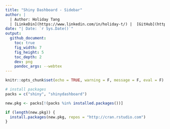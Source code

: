 ```yaml
---
title: "Shiny Dashboard - Sidebar"
author: |
  | Author: Holiday Tang 
  | [LinkeDin](https://www.linkedin.com/in/holiday-t/) |  [GitHub](https://github.com/holiday007) | [Kaggle Novice](https://www.kaggle.com/holibae007)
date: "| Date: `r Sys.Date()`"
output:
  github_document:
    toc: true
    fig_width: 7
    fig_height: 5
    toc_depth: 2
    dev: png
    pandoc_args: --webtex
---
```


```r
knitr::opts_chunk$set(echo = TRUE, warning = F, message = F, eval = F)

# install packages
packs = c("shiny", "shinydashboard")

new.pkg <- packs[!(packs %in% installed.packages())]

if (length(new.pkg)) {
  install.packages(new.pkg, repos = "http://cran.rstudio.com")
}
```

```r

```

